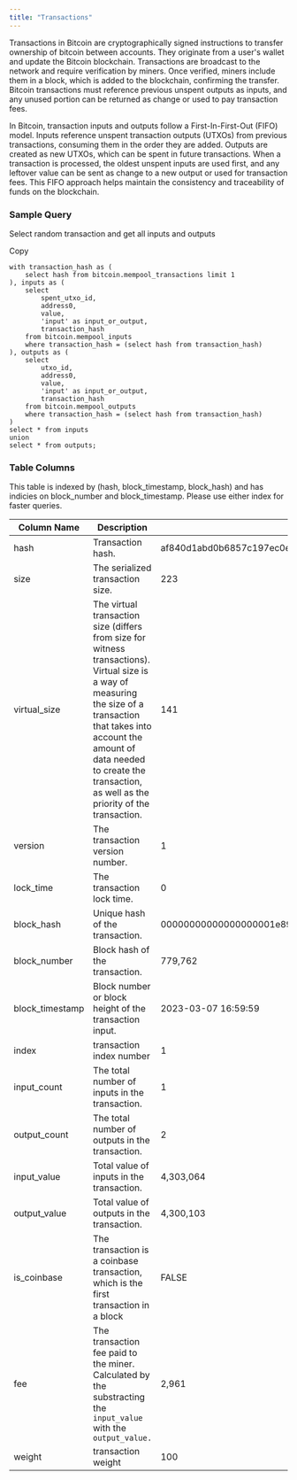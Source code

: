 ```yaml
---
title: "Transactions"
---
```


Transactions in Bitcoin are cryptographically signed instructions to transfer ownership of bitcoin between accounts. They originate from a user's wallet and update the Bitcoin blockchain. Transactions are broadcast to the network and require verification by miners. Once verified, miners include them in a block, which is added to the blockchain, confirming the transfer. Bitcoin transactions must reference previous unspent outputs as inputs, and any unused portion can be returned as change or used to pay transaction fees.

In Bitcoin, transaction inputs and outputs follow a First-In-First-Out (FIFO) model. Inputs reference unspent transaction outputs (UTXOs) from previous transactions, consuming them in the order they are added. Outputs are created as new UTXOs, which can be spent in future transactions. When a transaction is processed, the oldest unspent inputs are used first, and any leftover value can be sent as change to a new output or used for transaction fees. This FIFO approach helps maintain the consistency and traceability of funds on the blockchain.

### Sample Query

Select random transaction and get all inputs and outputs

Copy

```
with transaction_hash as (
    select hash from bitcoin.mempool_transactions limit 1
), inputs as (
    select 
        spent_utxo_id, 
        address0, 
        value, 
        'input' as input_or_output, 
        transaction_hash
    from bitcoin.mempool_inputs 
    where transaction_hash = (select hash from transaction_hash)
), outputs as (
    select 
        utxo_id, 
        address0, 
        value, 
        'input' as input_or_output, 
        transaction_hash
    from bitcoin.mempool_outputs 
    where transaction_hash = (select hash from transaction_hash)
)
select * from inputs 
union
select * from outputs;
```

### Table Columns

This table is indexed by (hash, block\_timestamp, block\_hash) and has indicies on block\_number and block\_timestamp. Please use either index for faster queries.

| Column Name      | Description                                                                                                                                                                                                                                                      | Example                                                          |
| ---------------- | ---------------------------------------------------------------------------------------------------------------------------------------------------------------------------------------------------------------------------------------------------------------- | ---------------------------------------------------------------- |
| hash             | Transaction hash.                                                                                                                                                                                                                                                | af840d1abd0b6857c197ec0e1bdc5b852db03f0bc9aac2f9472b5513155d9330 |
| size             | The serialized transaction size.                                                                                                                                                                                                                                 | 223                                                              |
| virtual\_size    | The virtual transaction size (differs from size for witness transactions). Virtual size is a way of measuring the size of a transaction that takes into account the amount of data needed to create the transaction, as well as the priority of the transaction. | 141                                                              |
| version          | The transaction version number.                                                                                                                                                                                                                                  | 1                                                                |
| lock\_time       | The transaction lock time.                                                                                                                                                                                                                                       | 0                                                                |
| block\_hash      | Unique hash of the transaction.                                                                                                                                                                                                                                  | 00000000000000000001e89fb4c1b662debc5200b58e53295f509c98416818c2 |
| block\_number    | Block hash of the transaction.                                                                                                                                                                                                                                   | 779,762                                                          |
| block\_timestamp | Block number or block height of the transaction input.                                                                                                                                                                                                           | 2023-03-07 16:59:59                                              |
| index            | transaction index number                                                                                                                                                                                                                                         | 1                                                                |
| input\_count     | The total number of inputs in the transaction.                                                                                                                                                                                                                   | 1                                                                |
| output\_count    | The total number of outputs in the transaction.                                                                                                                                                                                                                  | 2                                                                |
| input\_value     | Total value of inputs in the transaction.                                                                                                                                                                                                                        | 4,303,064                                                        |
| output\_value    | Total value of outputs in the transaction.                                                                                                                                                                                                                       | 4,300,103                                                        |
| is\_coinbase     | The transaction is a coinbase transaction, which is the first transaction in a block                                                                                                                                                                             | FALSE                                                            |
| fee              | The transaction fee paid to the miner. Calculated by the substracting the `input_value` with the `output_value.`                                                                                                                                                 | 2,961                                                            |
| weight           | transaction weight                                                                                                                                                                                                                                               | 100                                                              |


